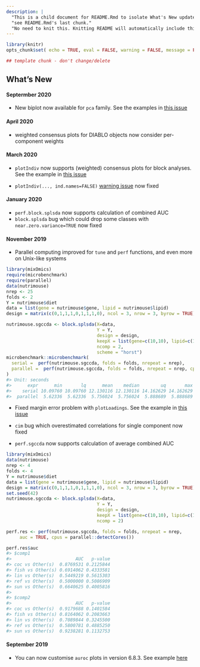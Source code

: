 ```yaml
---
description: |
  "This is a child document for README.Rmd to isolate What's New updates (last section of README)"
  "see README.Rmd's last chunk."
  "No need to knit this. Knitting README will automatically include this."
---
```


```r
library(knitr)
opts_chunk$set( echo = TRUE, eval = FALSE, warning = FALSE, message = FALSE)
```


```r
## template chunk - don't change/delete
```

## What's New

#### Septermber 2020

* New biplot now available for `pca` family. See the examples in [this issue](https://github.com/mixOmicsTeam/mixOmics/issues/90)

#### April 2020

* weighted consensus plots for DIABLO objects now consider per-component weights

#### March 2020

* `plotIndiv` now supports (weighted) consensus plots for block analyses. See the example in [this issue](https://github.com/mixOmicsTeam/mixOmics/issues/57)

* `plotIndiv(..., ind.names=FALSE)` [warning issue](https://github.com/mixOmicsTeam/mixOmics/issues/59) now fixed

#### January 2020

* `perf.block.splsda` now supports calculation of combined AUC
* `block.splsda` bug which could drop some classes with `near.zero.variance=TRUE` now fixed

#### November 2019

* Parallel computing improved for `tune` and `perf` functions, and even more on Unix-like systems
```r
library(mixOmics)
require(microbenchmark)
require(parallel)
data(nutrimouse)
nrep <- 25
folds <- 2
Y = nutrimouse$diet
data = list(gene = nutrimouse$gene, lipid = nutrimouse$lipid)
design = matrix(c(0,1,1,1,0,1,1,1,0), ncol = 3, nrow = 3, byrow = TRUE)

nutrimouse.sgccda <- block.splsda(X=data,
                                  Y = Y,
                                  design = design,
                                  keepX = list(gene=c(10,10), lipid=c(15,15)),
                                  ncomp = 2,
                                  scheme = "horst")
microbenchmark::microbenchmark(
  serial =  perf(nutrimouse.sgccda, folds = folds, nrepeat = nrep),
  parallel =  perf(nutrimouse.sgccda, folds = folds, nrepeat = nrep, cpus = parallel::detectCores()), times = 2
)
#> Unit: seconds
#>      expr      min       lq      mean    median        uq       max neval
#>    serial 10.09760 10.09760 12.130116 12.130116 14.162629 14.162629     2
#>  parallel  5.62336  5.62336  5.756024  5.756024  5.888689  5.888689     2
```
* Fixed margin error problem with `plotLoadings`. See the example in [this issue](https://github.com/mixOmicsTeam/mixOmics/issues/45)

* `cim` bug which overestimated correlations for single component now fixed

* `perf.sgccda` now supports calculation of average combined AUC
```r
library(mixOmics)
data(nutrimouse)
nrep <- 4
folds <- 4
Y = nutrimouse$diet
data = list(gene = nutrimouse$gene, lipid = nutrimouse$lipid)
design = matrix(c(0,1,1,1,0,1,1,1,0), ncol = 3, nrow = 3, byrow = TRUE)
set.seed(42)
nutrimouse.sgccda <- block.splsda(X=data,
                                  Y = Y,
                                  design = design,
                                  keepX = list(gene=c(10,10), lipid=c(15,15)),
                                  ncomp = 2)

perf.res <- perf(nutrimouse.sgccda, folds = folds, nrepeat = nrep, 
     auc = TRUE, cpus = parallel::detectCores())

perf.res$auc
#> $comp1
#>                        AUC   p-value
#> coc vs Other(s)  0.8769531 0.2125844
#> fish vs Other(s) 0.6914062 0.4333581
#> lin vs Other(s)  0.5449219 0.5615303
#> ref vs Other(s)  0.5000000 0.5086909
#> sun vs Other(s)  0.6640625 0.4005816
#> 
#> $comp2
#>                        AUC   p-value
#> coc vs Other(s)  0.9179688 0.1401584
#> fish vs Other(s) 0.8164062 0.2083663
#> lin vs Other(s)  0.7089844 0.3245500
#> ref vs Other(s)  0.5800781 0.4885250
#> sun vs Other(s)  0.9238281 0.1132753
```

#### September 2019

* You can now customise `auroc` plots in version 6.8.3. See example [here](https://github.com/mixOmicsTeam/mixOmics/issues/35)


